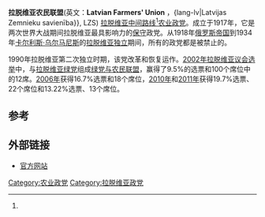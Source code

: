 {{Infobox political party
|country = 拉脱维亚
|name_english = 拉脱维亚农民联盟
|name_native = Latvijas Zemnieku savienība
|logo = [[Image:Latvian_Farmers_Union_logo.gif|Image:Latvian Farmers Union logo.gif]]
|leader = [[奥古斯特斯·布里格马尼斯|奥古斯特斯·布里格马尼斯]]<br>(Augusts Brigmanis)
|colorcode = Green
|headquarters = [[里加|里加]]
|foundation = 成立于1917年，<br>1934年被禁止<br>1990年改革和重建
|ideology = [[农业主义|农业主义]],<ref name=Nordsieck>{{cite web|url=http://www.parties-and-elections.eu/latvia.html|title=Parties and Elections in Europe, "Latvia", The database about parliamentary elections and political parties in Europe, by Wolfram Nordsieck|work=Parties & Elections|date=2013-03-19|accessdate=2013-03-19|archive-date=2013-12-02|archive-url=https://web.archive.org/web/20131202232131/http://www.parties-and-elections.eu/latvia.html|dead-url=yes}}</ref> <br>[[中间路线|中间路线]]<ref name="Nordsieck" />
|international = ''无''
|european = ''无''
|europarl = ''无''
|seats1_title = [[拉脱维亚议会|拉脱维亚议会]]
|seats1 = {{Infobox political party/seats|9|100|hex=#258B4C}}
|seats2_title = [[欧洲议会|欧洲议会]]
|seats2 = {{Infobox political party/seats|0|9|hex=#258B4C}}
|colours = [[绿色|绿色]], [[白色|白色]]
|website = [http://www.lzs.lv www.lzs.lv]
}}

'''拉脱维亚农民联盟'''(英文：'''Latvian Farmers' Union''' ，{lang-lv|Latvijas Zemnieku savienība}}, LZS)  [[拉脱维亚|拉脱维亚]][[中间路线|中间路线]]<ref name="Nordsieck" />[[农业|农业]][[政党|政党]]。成立于1917年，它是两次世界大战期间拉脱维亚最具影响力的[[保守|保守]]政党。从1918年[[俄罗斯帝国|俄罗斯帝国]]到1934年[[卡尔利斯·乌尔马尼斯|卡尔利斯·乌尔马尼斯]]的[[拉脱维亚独立战争|拉脱维亚独立]]期间，所有的政党都是被禁止的。

1990年拉脱维亚第二次独立时期，该党改革和恢复运作。[[2002年拉脱维亚议会选举|2002年拉脱维亚议会选举]]中，与[[拉脱维亚绿党|拉脱维亚绿党]]组成[[绿人与农民联盟|绿党与农民联盟]]，赢得了9.5%的选票和100个席位中的12席。[[2006年拉脱维亚议会选举|2006年]]获得16.7%选票和18个席位，[[2010年拉脱维亚议会选举|2010年]]和[[2011年拉脱维亚议会选举|2011年]]获得19.7%选票、22个席位和13.22%选票、13个席位。

==参考==
{{refs}}

==外部链接==
*[https://web.archive.org/web/20100419061843/http://www.lzs.lv/ 官方网站]

{{拉脱维亚政党}}

[[Category:农业政党|Category:农业政党]]
[[Category:拉脱维亚政党|Category:拉脱维亚政党]]